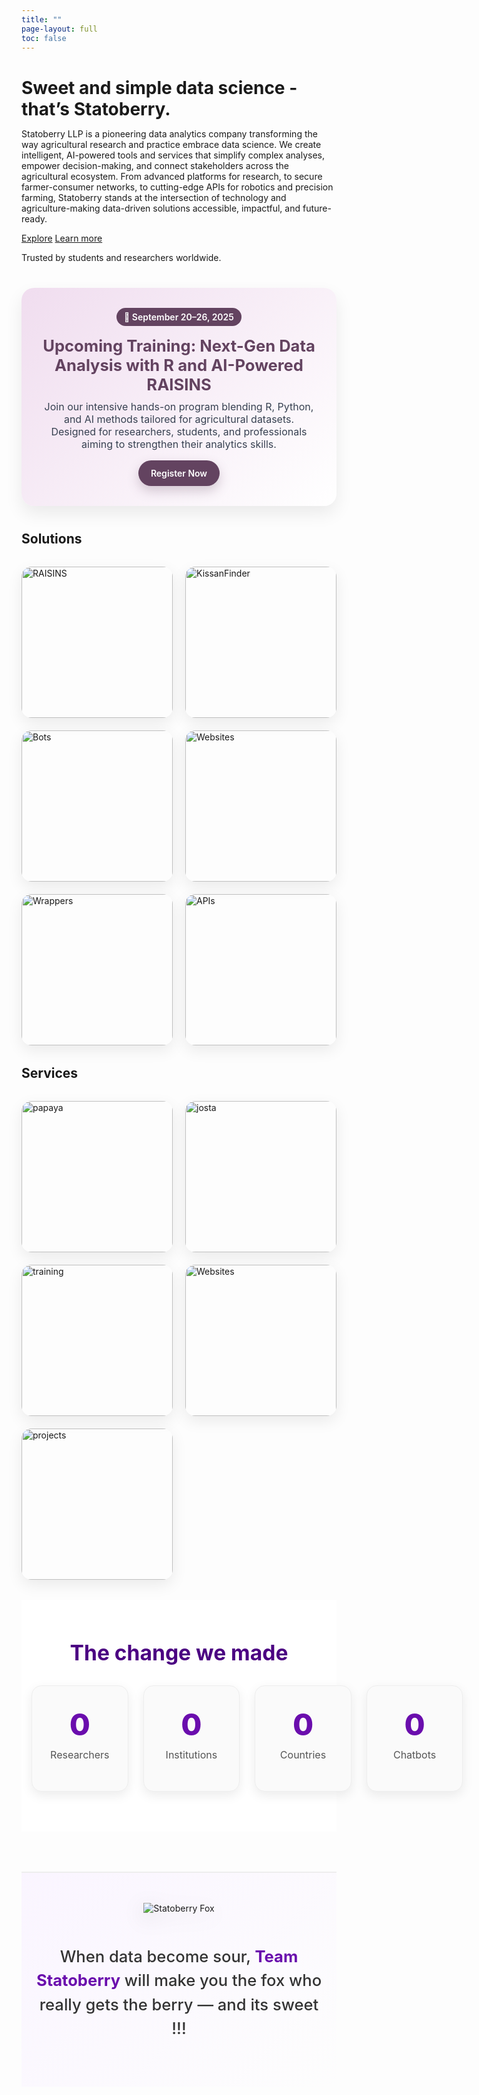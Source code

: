 ---
title: ""
page-layout: full
toc: false
---

```{=html}
<div class="hero">
  <div class="container-fluid">
    <div class="row align-items-center g-4">
      <div class="col-lg-7">
        <h1 class="hero-title display-5" style="margin-bottom:.5rem;">Sweet and simple data science - that’s Statoberry.</h1>
        <p class="lead" style="max-width:60ch;">
          Statoberry LLP is a pioneering data analytics company transforming the way agricultural research and practice embrace data science. We create intelligent, AI-powered tools and services that simplify complex analyses, empower decision-making, and connect stakeholders across the agricultural ecosystem. From advanced platforms for research, to secure farmer-consumer networks, to cutting-edge APIs for robotics and precision farming, Statoberry stands at the intersection of technology and agriculture-making data-driven solutions accessible, impactful, and future-ready.
        </p>
        <div class="d-flex gap-2">
          <a class="btn btn-primary" href="index.html#product">Explore</a>
          <a class="btn btn-outline-primary" href="intro.qmd">Learn more</a>
        </div>
        <p class="text-muted small mt-3">Trusted by students and researchers worldwide.</p>
      </div>
    </div>
  </div>
</div>
```

```{=html}
<!-- ========== SECTION: UPCOMING TRAINING ========== -->
<section id="training" style="margin:40px 0;">
  <style>
    #training .banner{
      border-radius: 20px;
      padding: 32px;
      background: linear-gradient(135deg,#f0ddef 0%,#ffffff 100%);
      box-shadow: 0 12px 28px rgba(0,0,0,.08);
      text-align: center;
    }
    #training h2{ margin:0 0 10px; font-size:1.6rem; font-weight:700; color:#634360; }
    #training p{ margin:0 0 16px; font-size:1rem; color:#374151; }
    #training .date{
      display:inline-block; padding:6px 12px; border-radius:999px;
      background:#634360; color:#fff; font-weight:600; margin-bottom:16px;
    }
    #training .btn{
      display:inline-block; padding:12px 20px; border-radius:999px;
      background:#634360; color:#fff; font-weight:600; text-decoration:none;
      box-shadow:0 8px 18px rgba(99,67,96,.25);
    }
    #training .btn:hover{ filter:brightness(0.95); }
    /* dark mode */
    .quarto-dark #training .banner{ background:#14161a; color:#e7e8ea; }
    .quarto-dark #training p{ color:#c9c9c9; }
  </style>

  <div class="banner">
    <div class="date">📅 September 20–26, 2025</div>
    <h2>Upcoming Training: Next-Gen Data Analysis with R and AI-Powered RAISINS</h2>
    <p>
      Join our intensive hands-on program blending R, Python, and AI methods tailored for agricultural datasets. 
      Designed for researchers, students, and professionals aiming to strengthen their analytics skills.
    </p>
    <a class="btn" href="/training.html">Register Now</a>
  </div>
</section>
```

## Solutions {#product .unnumbered}

```{=html}
<style>
  .sb-products {
    display: grid;
    grid-template-columns: repeat(auto-fit, minmax(200px, 1fr));
    gap: 20px;
    margin: 2rem 0;
  }

  .sb-product {
    position: relative;
    aspect-ratio: 1 / 1;
    border-radius: 16px;
    overflow: hidden;
    box-shadow: 0 8px 24px rgba(0,0,0,.08);
    cursor: pointer;
    transition: transform .25s ease;
    text-decoration: none; /* remove link underline */
    color: inherit;        /* inherit text color */
    display: block;        /* ensure link fills */
  }
  .sb-product:hover {
    transform: translateY(-4px);
  }

  .sb-product img {
    width: 100%;
    height: 100%;
    object-fit: cover;
    display: block;
    transition: opacity .3s ease;
  }

  .sb-product__desc {
    position: absolute;
    inset: 0;
    display: flex;
    align-items: center;
    justify-content: center;
    padding: 16px;
    text-align: center;
    background: rgba(99, 67, 96, 0.92);
    color: #fff;
    font-size: .9rem;
    opacity: 0;
    transition: opacity .3s ease;
  }

  .sb-product:hover img { opacity: 0.2; }
  .sb-product:hover .sb-product__desc { opacity: 1; }

  .quarto-dark .sb-product__desc {
    background: rgba(198, 168, 194, 0.92);
    color: #0b0c0f;
  }
</style>

<div class="sb-products">
  <!-- RAISINS -->
  <a class="sb-product" href="https://www.raisins.live/">
    <img src="www/raisins.webp" alt="RAISINS">
    <div class="sb-product__desc">
      No-code, AI-assisted analytics platform for agricultural research.
    </div>
  </a>

  <!-- KissanFinder -->
  <a class="sb-product" href="kissan.html">
    <img src="www/kissan.webp" alt="KissanFinder">
    <div class="sb-product__desc">
      Encrypted farmer consumer traceability and connections.
    </div>
  </a>

  <!-- Bots -->
  <a class="sb-product" href="chatbot.html">
    <img src="www/bot.webp" alt="Bots">
    <div class="sb-product__desc">
      Custom AI assistants for workshops, conferences and research workflows.
    </div>
  </a>

  <!-- Websites -->
  <a class="sb-product" href="websites.html">
    <img src="www/web.webp" alt="Websites">
    <div class="sb-product__desc">
      Fast, professional AI powered websites for labs, projects and conferences.
    </div>
  </a>

  <!-- Wrapper -->
  <a class="sb-product" href="wrappers.html">
    <img src="www/wrapper.webp" alt="Wrappers">
    <div class="sb-product__desc">
      AI wrappers streamline complex models into easy to-use tools, tailored for specific research and business needs.
    </div>
  </a>

  <!-- APIs -->
  <a class="sb-product" href="apis.html">
    <img src="www/api.webp" alt="APIs">
    <div class="sb-product__desc">
      Data and vision APIs for robotics, precision agriculture and prediction modelling.
    </div>
  </a>
</div>
```

## Services {#services .unnumbered}

```{=html}
<style>
  .sb-products {
    display: grid;
    grid-template-columns: repeat(auto-fit, minmax(200px, 1fr));
    gap: 20px;
    margin: 2rem 0;
  }

  .sb-product {
    position: relative;
    aspect-ratio: 1 / 1;
    border-radius: 16px;
    overflow: hidden;
    box-shadow: 0 8px 24px rgba(0,0,0,.08);
    cursor: pointer;
    transition: transform .25s ease;
    text-decoration: none; /* remove link underline */
    color: inherit;        /* inherit text color */
    display: block;        /* ensure link fills */
  }
  .sb-product:hover {
    transform: translateY(-4px);
  }

  .sb-product img {
    width: 100%;
    height: 100%;
    object-fit: cover;
    display: block;
    transition: opacity .3s ease;
  }

  .sb-product__desc {
    position: absolute;
    inset: 0;
    display: flex;
    align-items: center;
    justify-content: center;
    padding: 16px;
    text-align: center;
    background: rgba(99, 67, 96, 0.92);
    color: #fff;
    font-size: .9rem;
    opacity: 0;
    transition: opacity .3s ease;
  }

  .sb-product:hover img { opacity: 0.2; }
  .sb-product:hover .sb-product__desc { opacity: 1; }

  .quarto-dark .sb-product__desc {
    background: rgba(198, 168, 194, 0.92);
    color: #0b0c0f;
  }
</style>

<div class="sb-products">
  <!-- PAPAYA -->
  <a class="sb-product" href="papaya.html">
    <img src="www/papaya.webp" alt="papaya">
    <div class="sb-product__desc">
     PAPAYA (Professional Assistance for Publishing Academics and Your Aspirations) is the publishing division of Statoberry LLP, committed to making agricultural knowledge globally accessible through high-quality, open-access publishing.
    </div>
  </a>

  <!-- JOSTA -->
  <a class="sb-product" href="https://www.jostapubs.com/">
    <img src="www/josta.webp" alt="josta">
    <div class="sb-product__desc">
     JOSTA (Journal of Sustainable Technology in Agriculture) is an open-access, peer-reviewed journal by Statoberry LLP, focused on advancing sustainable innovations and technologies that shape the future of agriculture.
    </div>
  </a>

  <!-- TRAININGS -->
  <a class="sb-product" href="training.html">
    <img src="www/datatrain.webp" alt="training">
    <div class="sb-product__desc">
      We offer hands-on Data Science training, blending R, Python, and AI to equip researchers and students with practical skills for agricultural research and beyond.
    </div>
  </a>

  <!-- Consultancy -->
  <a class="sb-product" href="consultancy.html">
    <img src="www/consultancy.webp" alt="Websites">
    <div class="sb-product__desc">
      We provide Data Science consultancy, delivering tailored analytics, AI solutions, and research support to help institutions, agribusinesses, and researchers turn complex data into actionable insights.
    </div>
  </a>
  
   <a class="sb-product" href="projects.html">
    <img src="www/projects.webp" alt="projects">
    <div class="sb-product__desc">
      We handle projects in AI-driven research platforms, agricultural traceability, data science consultancy, and custom analytics solutions for academia and industry.
    </div>
  </a>
  
</div>
```

```{=html}
<section class="sb-stats">
  <div class="sb-stats__inner">
    <h2 class="sb-stats__title">The change we made</h2>

    <div class="sb-stats__grid">
      <article class="sb-card">
        <div class="sb-num" data-target="10000" data-suffix="+">0</div>
        <p class="sb-label">Researchers</p>
      </article>

      <article class="sb-card">
        <div class="sb-num" data-target="3" data-suffix="+">0</div>
        <p class="sb-label">Institutions</p>
      </article>

      <article class="sb-card">
        <div class="sb-num" data-target="3" data-suffix="+">0</div>
        <p class="sb-label">Countries</p>
      </article>

      <article class="sb-card">
        <div class="sb-num" data-target="10" data-suffix="+">0</div>
        <p class="sb-label">Chatbots</p>
      </article>
    </div>
  </div>

  <style>
    .sb-stats { 
      padding: 4rem 1rem; 
      background: #ffffff;   /* light background */
      color: #222;
    }
    .sb-stats__inner { max-width: 1100px; margin: 0 auto; text-align: center; }
    .sb-stats__title { 
      margin: 0 0 2rem; 
      font-size: clamp(1.6rem, 1.2rem + 1.5vw, 2.2rem); 
      font-weight: 700; 
      color: #4B0082; /* purple heading */
    }
    .sb-stats__grid { 
      display: grid; 
      grid-template-columns: repeat(4, 1fr); 
      gap: 1.5rem; 
    }
    @media (max-width: 900px){ .sb-stats__grid{ grid-template-columns: repeat(2, 1fr);} }
    @media (max-width: 520px){ .sb-stats__grid{ grid-template-columns: 1fr; } }

    .sb-card {
      background: #fafafa;
      border: 1px solid #eee;
      border-radius: 16px;
      padding: 2rem 1.5rem;
      box-shadow: 0 6px 18px rgba(0,0,0,.08);
      display: grid; place-items: center;
      aspect-ratio: 1 / 1;
      transition: transform .25s ease, box-shadow .25s ease;
    }
    .sb-card:hover { 
      transform: translateY(-4px); 
      box-shadow: 0 10px 28px rgba(0,0,0,.15); 
    }

    .sb-num {
      font-size: clamp(2rem, 1.3rem + 3vw, 3rem);
      font-weight: 800; 
      color: #6A0DAD; /* deep purple */
    }
    .sb-label {
      margin-top: .6rem;
      font-size: 1rem; 
      color: #555;
    }
  </style>

  <script>
    (function(){
      const nums = document.querySelectorAll('.sb-num');
      const format = new Intl.NumberFormat(undefined);
      const prefersReduced = window.matchMedia('(prefers-reduced-motion: reduce)').matches;

      function animate(el){
        const target = Number(el.dataset.target || '0');
        const suffix = el.dataset.suffix || '';
        const duration = Number(el.dataset.duration || '1200');
        if (!Number.isFinite(target) || prefersReduced) {
          el.textContent = format.format(target) + suffix;
          return;
        }
        let startTs = null;
        const easeOutCubic = t => 1 - Math.pow(1 - t, 3);

        function tick(ts){
          if (!startTs) startTs = ts;
          const elapsed = ts - startTs;
          const p = Math.min(1, elapsed / duration);
          const eased = easeOutCubic(p);
          const val = Math.round(target * eased);
          el.textContent = format.format(val) + suffix;
          if (p < 1) requestAnimationFrame(tick);
        }
        requestAnimationFrame(tick);
      }

      const io = new IntersectionObserver((entries, obs) => {
        entries.forEach(entry => {
          if (entry.isIntersecting){
            animate(entry.target);
            obs.unobserve(entry.target);
          }
        });
      }, { threshold: 0.35 });

      nums.forEach(n => io.observe(n));
    })();
  </script>
</section>
```

```{=html}
<section class="fox-banner">
  <div class="fox-inner">
    <img src="www/fox.webp" alt="Statoberry Fox" class="fox-img">
    <p class="fox-text">
      When data become sour, <strong>Team Statoberry</strong> will make you the fox who really gets the berry — and its sweet !!!
    </p>
  </div>
</section>

<style>
  .fox-banner {
    background: linear-gradient(135deg, #faf5ff, #fdfdfd);
    padding: 3rem 1rem;
    text-align: center;
    margin-top: 4rem;
    border-top: 2px solid #eee;
  }

  .fox-inner {
    max-width: 800px;
    margin: 0 auto;
  }

  .fox-img {
    max-width: 200px;
    height: auto;
    margin-bottom: 1.5rem;
    filter: drop-shadow(0 8px 16px rgba(0,0,0,.15));
    transition: transform .3s ease;
  }
  .fox-img:hover {
    transform: scale(1.05) rotate(-2deg);
  }

  .fox-text {
    font-size: clamp(1.1rem, 1rem + 1vw, 1.6rem);
    font-weight: 500;
    line-height: 1.5;
    color: #333;
  }

  .fox-text strong {
    color: #6A0DAD; /* Statoberry purple */
    font-weight: 700;
  }
</style>
```
